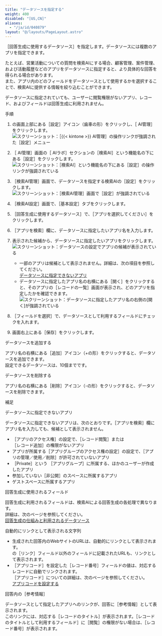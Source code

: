 ```yaml
---
title: "データソースを指定する"
weight: 400
disabled: "[US,CN]"
aliases:
  - "/ja/id/040879"
layout: "@/layouts/PageLayout.astro"
---
```




<Wovn>［回答生成に使用するデータソース］</Wovn>を指定します。データソースには複数のアプリを指定できます。

たとえば、営業活動についての質問を検索AIにする場合、顧客管理、案件管理、および活動履歴などのアプリをデータソースに指定すると、より具体的な回答を得られる場合があります。  
また、アプリ内のどのフィールドをデータソースとして使用するかを選択することで、検索AIに提供する情報を絞り込むことができます。

<Note>

データソースに指定されていても、ユーザーに閲覧権限がないアプリ、レコード、およびフィールドは回答生成に利用されません。

</Note>

<Heading id="assist_settings_search_prefs_datasource_10">手順</Heading>

1. <Kintone />の画面上部にある<Wovn>［設定］</Wovn>アイコン（歯車の形）をクリックし、<Wovn>［<Kintone /> AI管理］</Wovn>をクリックします。  
   <Img src="/k/kintone/img-ja/ai_enable_01.png" alt="スクリーンショット：［{{&lt; kintone &gt;}} AI管理］の操作リンクが強調された［設定］メニュー" />

1. <Wovn>［<Kintone /> AI管理］</Wovn>画面の<Wovn>［<Kintone /> AIラボ］</Wovn>セクションの<Wovn>［検索AI］</Wovn>という機能名の下にある<Wovn>［設定］</Wovn>をクリックします。  
   <Img src="/k/kintone/img-ja/assist_ceate_01.png" alt="スクリーンショット：［検索AI］という機能名の下にある［設定］の操作リンクが強調されている" />

1. <Wovn>［検索AI管理］</Wovn>画面で、データソースを指定する検索AIの<Wovn>［設定］</Wovn>をクリックします。  
   <Img src="/k/kintone/img-ja/search_prefs_change_01.png" alt="スクリーンショット：［検索AI管理］画面で［設定］が強調されている" />

1. <Wovn>［検索AI設定］</Wovn>画面で、<Wovn>［基本設定］</Wovn>タブをクリックします。

1. <Wovn>［回答生成に使用するデータソース］</Wovn>で、<Wovn>［アプリを選択してください］</Wovn>をクリックします。

1. <Wovn>［アプリを検索］</Wovn>欄に、データソースに指定したいアプリ名を入力します。

1. 表示された候補から、データソースに指定したいアプリをクリックします。  
   <Img src="/k/kintone/img-ja/search_prefs_datasource_01.png" alt="スクリーンショット：データソースの設定でアプリの候補が表示されている" />

   <Note>

   * 一部のアプリは候補として表示されません。詳細は、次の項目を参照してください。  
     [データソースに指定できないアプリ](/k/ja/id/040879.html#assist_settings_search_prefs_datasource_4000)
   * データソースに指定したアプリ名の右横にある<Wovn>［開く］</Wovn>をクリックすると、そのアプリの<Wovn>［レコードの一覧］</Wovn>画面が表示され、どのアプリを指定したかを確認できます。  
     <Img src="/k/kintone/img-ja/search_prefs_datasource_02.png" alt="スクリーンショット：データソースに指定したアプリ名の右側の[開く]が強調されている" />

   </Note>

1. <Wovn>［フィールドを選択］</Wovn>で、データソースとして利用するフィールドにチェックを入れます。

1. 画面右上にある<Wovn>［保存］</Wovn>をクリックします。

<Heading id="assist_settings_search_prefs_datasource_20">データソースを追加する</Heading>

アプリ名の右横にある<Wovn>［追加］</Wovn>アイコン（+の形）をクリックすると、データソースを追加できます。  
設定できるデータソースは、10個までです。

<Heading id="assist_settings_search_prefs_datasource_30">データソースを削除する</Heading>

アプリ名の右横にある<Wovn>［削除］</Wovn>アイコン（-の形）をクリックすると、データソースを削除できます。

<Heading id="assist_settings_search_prefs_datasource_40">補足</Heading>

<Heading level={3} id="assist_settings_search_prefs_datasource_4000">データソースに指定できないアプリ</Heading>

データソースに指定できないアプリは、次のとおりです。<Wovn>［アプリを検索］</Wovn>欄にアプリ名を入力しても、候補として表示されません。

* <Wovn>［アプリのアクセス権］</Wovn>の設定で、<Wovn>［レコード閲覧］</Wovn>または<Wovn>［レコード追加］</Wovn>の権限がないアプリ
* アプリが所属する<Wovn>［アプリグループのアクセス権の設定］</Wovn>の設定で、<Wovn>［アプリの管理／使用／削除］</Wovn>が許可されていないアプリ
* <Wovn>［Private］</Wovn>という <Wovn>［アプリグループ］</Wovn>に所属する、ほかのユーザーが作成したアプリ
* 参加していない<Wovn>［非公開］</Wovn>のスペースに所属するアプリ
* ゲストスペースに所属するアプリ

<Heading level={3} id="assist_settings_search_prefs_datasource_4010">回答生成に使用されるフィールド</Heading>

回答生成に利用されるフィールドは、検索AIによる回答生成の各処理で異なります。  
詳細は、次のページを参照してください。  
[回答生成の仕組みと利用されるデータソース](/k/ja/id/040880.html)

<Heading level={3} id="assist_settings_search_prefs_datasource_4020">自動的にリンクとして表示される文字列</Heading>

* 生成された回答内のWebサイトのURLは、自動的にリンクとして表示されます。  
  <Kintone />の<Wovn>［リンク］</Wovn>フィールド以外のフィールドに記載されたURLも、リンクとして表示されます。
* <Wovn>［アプリコード］</Wovn>を設定した<Wovn>［レコード番号］</Wovn>フィールドの値は、対応するレコードに自動でリンクされます。  
  <Wovn>［アプリコード］</Wovn>についての詳細は、次のページを参照してください。  
  [アプリコードを設定する](/k/ja/id/040478.html)

<Heading level={3} id="assist_settings_search_prefs_datasource_4030">回答内の<Wovn>［参考情報］</Wovn></Heading>

データソースとして指定したアプリへのリンクが、回答に<Wovn>［参考情報］</Wovn>として表示されます。  
このリンクには、対応する<Wovn>［レコードのタイトル］</Wovn>が表示されます。<Wovn>［レコードのタイトルとして利用するフィールド］</Wovn>に<Wovn>［閲覧］</Wovn>の権限がない場合は、<Wovn>［レコード番号］</Wovn>が表示されます。
